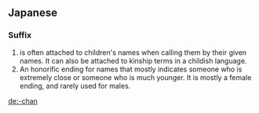 {{also|Appendix:Variations of "chan"}}

==Japanese==

===Suffix===
{{ja-pos|r|suffix|hira=-ちゃん|hidx=ちゃん}} 

# is often attached to children's names when calling them by their given names. It can also be attached to kinship terms in a childish language.
# An honorific ending for names that mostly indicates someone who is extremely close or someone who is much younger.  It is mostly a female ending, and rarely used for males.

[[de:-chan]]